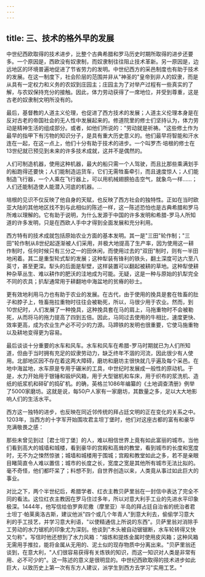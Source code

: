 ```yaml
---
---
---
```

title: 三、技术的格外早的发展
---



中世纪西欧取得的技术进步，比整个古典希腊和罗马历史时期所取得的进步还要多。一个原因是，西欧没有奴隶制，而奴隶制往往阻止技术革新。另一原因是，边远地区的环境普遍地促进了节省劳力的发明。中世纪西方的采邑制度也有助于技术的发展。在这一制度下，社会阶层的范围并非从"神圣的"皇帝到非人的奴隶，而是从具有一定权力和义务的农奴到庄园主；庄园主为了对举产过程有一些真实的了解，与农奴保持充分的接触。因此，体力劳动获得了一席地位，并受到尊重，这是古老的奴隶制文明所没有的。

最后，基督教的人道主义伦理，也促进了西方技术的发展；人道主义伦理本身是在反对古老的帝国社会的无人性中发展起来的。修道院里的修士们坚持认为，体力劳动是精神生活的组成部分。或者，如他们所说的："劳动就是祈祷。"这些修土作为最早的指甲下有污物的知识分子，是具有重大历史意义的。他们最早将智能和汗水连在一起，在这一点上，他们十分有助于技术的进步。一个叫罗杰·培根的修士在13世纪就已预见到未来的许多技术成就，这并不是偶然的。

人们可制造机器，使用这种机器，最大的船只需一个人驾驶，而且比那些乘满划手的船跑得还要快；人们能制造运货车，它们无需牲畜牵引，而且速度惊人；人们能制造飞行器，一个人乘在飞行器上，可以用机械翅膀拍击空气，就象鸟一样……；人们还能制造使人能潜入河底的机器。…

培根的见识不仅反映了他自身的天赋，也反映了西方社会的独特性。正如在当时欧亚大陆的其他地区找不到与此相似的陈述一样，这一陈述恐怕也是古典希腊和罗马所难以理解的。它有助于说明，为什么发源于中国的许多发明和希腊-罗马人所知道的许多发明，只是在西欧人手中才得到全面发展和充分利用。

西方特有的技术成就包括原始农业方面的基本发明。其一是"三田"轮作制；"三田"轮作制从8世纪起逐渐被人们采用，并极大地提高了生产率，因为使用这一耕作制时，任何时候只有三分之一的田休闲，而使用过去的"双田"制时，则有一半田地闲着。其二是重型轮式犁的发展；这种犁装有锋利的铁头，翻土深度可达六至八英寸，甚至更深。犁头的后面是犁壁，这样装置可以翻起被耕的草地。这种犁使耕种杂草丛生、难以耕作的肥沃的洼地成为可能。无疑，这是一种与原始的扒犁完全不同的农具；扒犁通常用于耕翻地中海盆地的贫瘠的砂土。

更有效地利用马力也有助于农业的发展。在古代，由于使用的挽具是套在牲畜的肚子和脖子上，牲畜拖拉重物时往往会被勒死，所以，马很少用于农业。然而，到10世纪时，人们发展了一种挽具，这种挽具套在马的肩上，马拖重物时不会被勒死，从而将马的拖力提高了四到五倍。因此，马同过去使用的牛相比，速度更快、效率更高，成为农业生产必不可少的力源。马蹄铁的发明也很重要，它使马施重物以及耕地变得更为容易。

最后谈谈十分重要的水车和风车。水车和风车在希腊-罗马时期就已为人们所知道，但由于当时拥有充足的奴隶劳动力，缺乏终年不涸的河流，因此很少有人使用。北部地区因不存在着这两大障碍，磨坊和磨坊主很快就几乎遍及每个采邑。在地中海盆地，水车原是专用于碾米的工具，中世纪时发展成一般性的原动机。于是，水力开始用于银锤和锻炉风箱，用于大型锯机和车床，用于织布的浆洗机、造纸的纸浆机和碎矿的捣矿机。的确，英格兰1086年编纂的《土地调查清册》例举了5000家磨坊。这就是说，每50户人家有一家磨坊，其数量之多，足以大大地影响人们的生活水平。

西方这一独特的进步，也反映在同近邻传统的拜占廷文明的正在变化的关系之中。1203年，当西方的十字军开始围攻君主坦丁堡时，他们对这座古都的富有和豪华充满敬畏之感：

那些未曾见到过［君士坦丁堡］的人，难以相信世界上竟有如此富丽的城市。当他们看到高大的城墙和城楼，看到豪华的宫殿和高耸的教堂，看到城市的长度和宽度时，无不为之悚然惊骇；城墙和城楼用于围城；宫殿和教堂如此之多，若不是亲眼目睹简直令人难以置信；城市的长度之长，宽度之宽是其他所有城市无法比拟的。毫不奇怪，他们都吓呆了；料想不到，自世界创造以来，人类竟从事过如此巨大的事业。

对比之下，两个半世纪后，希腊学者、红衣主教贝萨里翁在一封信中表达了完全不同的看法。这位红衣主教因在罗马住过多年，所以对意大利手工业的先进水平印象极深。1444年，他写信给伯罗奔尼撒（摩里亚）半岛的拜占廷自治省的统治者君士坦丁·帕莱奥洛古斯，建议他派"四个或几个年青人"到意大利去，偷偷学习意大利的手工技艺，并学习意大利语，"以使精通信上所说的东西"。贝萨里翁对消除手工劳动的水力锯机的印象尤为深刻。他谈到"木头被自动锯锯断，水车轮转得又快又匀称"。写信时他还想到了水力风箱："熔炼和提炼金属时使用皮风箱；这种风箱无需用手推拉，能将金属从无用的、泥土似的现存物质中分离出来。"贝萨里翁还谈到，在意大利，"人们很容易获得有关炼铁的知识，而这一知识对人类是非常有用、必不可少的"。这一陈述的意义是很明显的。中世纪西欧取得的技术进步如此巨大，以致历史上第一次有东方人建议，派学生到西方去学习"实用工艺。"